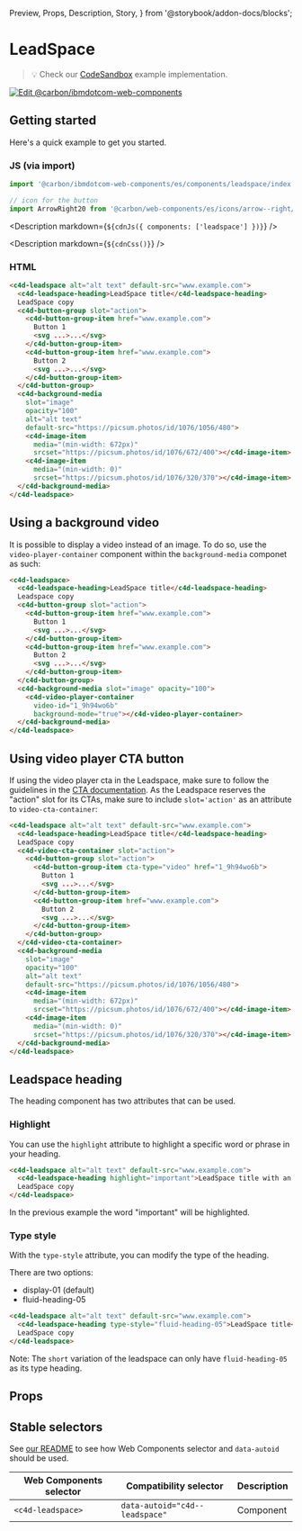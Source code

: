   Preview,
  Props,
  Description,
  Story,
} from '@storybook/addon-docs/blocks';

# LeadSpace

> 💡 Check our
> [CodeSandbox](https://githubbox.com/carbon-design-system/carbon-for-ibm-dotcom/tree/main/packages/web-components/examples/codesandbox/components/leadspace)
> example implementation.

[![Edit @carbon/ibmdotcom-web-components](https://codesandbox.io/static/img/play-codesandbox.svg)](https://githubbox.com/carbon-design-system/carbon-for-ibm-dotcom/tree/main/packages/web-components/examples/codesandbox/components/leadspace)

## Getting started

Here's a quick example to get you started.

### JS (via import)

```javascript
import '@carbon/ibmdotcom-web-components/es/components/leadspace/index.js';

// icon for the button
import ArrowRight20 from '@carbon/web-components/es/icons/arrow--right/20.js';
```

<Description markdown={`${cdnJs({ components: ['leadspace'] })}`} />

<Description markdown={`${cdnCss()}`} />

### HTML

```html
<c4d-leadspace alt="alt text" default-src="www.example.com">
  <c4d-leadspace-heading>LeadSpace title</c4d-leadspace-heading>
  LeadSpace copy
  <c4d-button-group slot="action">
    <c4d-button-group-item href="www.example.com">
      Button 1
      <svg ...>...</svg>
    </c4d-button-group-item>
    <c4d-button-group-item href="www.example.com">
      Button 2
      <svg ...>...</svg>
    </c4d-button-group-item>
  </c4d-button-group>
  <c4d-background-media
    slot="image"
    opacity="100"
    alt="alt text"
    default-src="https://picsum.photos/id/1076/1056/480">
    <c4d-image-item
      media="(min-width: 672px)"
      srcset="https://picsum.photos/id/1076/672/400"></c4d-image-item>
    <c4d-image-item
      media="(min-width: 0)"
      srcset="https://picsum.photos/id/1076/320/370"></c4d-image-item>
  </c4d-background-media>
</c4d-leadspace>
```

## Using a background video

It is possible to display a video instead of an image. To do so, use the
`video-player-container` component within the `background-media` componet as
such:

```html
<c4d-leadspace>
  <c4d-leadspace-heading>LeadSpace title</c4d-leadspace-heading>
  Leadspace copy
  <c4d-button-group slot="action">
    <c4d-button-group-item href="www.example.com">
      Button 1
      <svg ...>...</svg>
    </c4d-button-group-item>
    <c4d-button-group-item href="www.example.com">
      Button 2
      <svg ...>...</svg>
    </c4d-button-group-item>
  </c4d-button-group>
  <c4d-background-media slot="image" opacity="100">
    <c4d-video-player-container
      video-id="1_9h94wo6b"
      background-mode="true"></c4d-video-player-container>
  </c4d-background-media>
</c4d-leadspace>
```

## Using video player CTA button

If using the video player cta in the Leadspace, make sure to follow the
guidelines in the
[CTA documentation](/?path=/docs/components-cta--text#using-a-video-player). As
the Leadspace reserves the "action" slot for its CTAs, make sure to include
`slot='action'` as an attribute to `video-cta-container`:

```html
<c4d-leadspace alt="alt text" default-src="www.example.com">
  <c4d-leadspace-heading>LeadSpace title</c4d-leadspace-heading>
  LeadSpace copy
  <c4d-video-cta-container slot="action">
    <c4d-button-group slot="action">
      <c4d-button-group-item cta-type="video" href="1_9h94wo6b">
        Button 1
        <svg ...>...</svg>
      </c4d-button-group-item>
      <c4d-button-group-item href="www.example.com">
        Button 2
        <svg ...>...</svg>
      </c4d-button-group-item>
    </c4d-button-group>
  </c4d-video-cta-container>
  <c4d-background-media
    slot="image"
    opacity="100"
    alt="alt text"
    default-src="https://picsum.photos/id/1076/1056/480">
    <c4d-image-item
      media="(min-width: 672px)"
      srcset="https://picsum.photos/id/1076/672/400"></c4d-image-item>
    <c4d-image-item
      media="(min-width: 0)"
      srcset="https://picsum.photos/id/1076/320/370"></c4d-image-item>
  </c4d-background-media>
</c4d-leadspace>
```

## Leadspace heading

The heading component has two attributes that can be used.

### Highlight
You can use the `highlight` attribute to highlight a specific word or phrase in your heading.

```html
<c4d-leadspace alt="alt text" default-src="www.example.com">
  <c4d-leadspace-heading highlight="important">LeadSpace title with an important word</c4d-leadspace-heading>
  LeadSpace copy
</c4d-leadspace>
```

In the previous example the word "important" will be highlighted.

### Type style

With the `type-style` attribute, you can modify the type of the heading.

There are two options:
* display-01 (default)
* fluid-heading-05

```html
<c4d-leadspace alt="alt text" default-src="www.example.com">
  <c4d-leadspace-heading type-style="fluid-heading-05">LeadSpace title</c4d-leadspace-heading>
  LeadSpace copy
</c4d-leadspace>
```

Note: The `short` variation of the leadspace can only have `fluid-heading-05` as its type heading.

## Props

<Props of="c4d-leadspace" />

## Stable selectors

See
[our README](https://github.com/carbon-design-system/carbon-for-ibm-dotcom/tree/main/packages/web-components#stable-selectors-for-analytics-and-integratione2e-testing-in-web-components)
to see how Web Components selector and `data-autoid` should be used.

| Web Components selector | Compatibility selector         | Description |
| ----------------------- | ------------------------------ | ----------- |
| `<c4d-leadspace>`       | `data-autoid="c4d--leadspace"` | Component   |

<Description markdown={contributing} />
